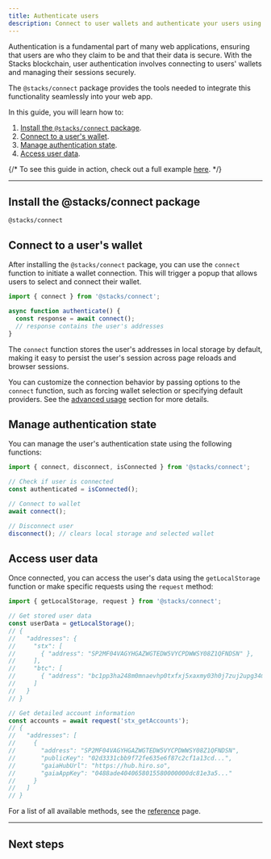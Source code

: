 ```yaml
---
title: Authenticate users
description: Connect to user wallets and authenticate your users using @stacks/connect.
---
```



Authentication is a fundamental part of many web applications, ensuring that users are who they claim to be and that their data is secure. With the Stacks blockchain, user authentication involves connecting to users' wallets and managing their sessions securely.

The `@stacks/connect` package provides the tools needed to integrate this functionality seamlessly into your web app.

In this guide, you will learn how to:

1. [Install the `@stacks/connect` package](#install-the-stacksconnect-package).
2. [Connect to a user's wallet](#connect-to-a-users-wallet).
3. [Manage authentication state](#manage-authentication-state).
4. [Access user data](#access-user-data).

{/* <Callout>To see this guide in action, check out a full example [here](https://github.com/hiro-so/stacks-connect-example).</Callout> */}

---

## Install the @stacks/connect package

```package-install
@stacks/connect
```

## Connect to a user's wallet

After installing the `@stacks/connect` package, you can use the `connect` function to initiate a wallet connection. This will trigger a popup that allows users to select and connect their wallet.

```ts
import { connect } from '@stacks/connect';

async function authenticate() {
  const response = await connect();
  // response contains the user's addresses
}
```

<div className="not-prose relative overflow-hidden">
  <div className="relative bg-card rounded-lg border border-border/50 overflow-auto p-8 h-auto">
    <div className="absolute inset-x-0 bottom-0">
      <ContentBackground />
    </div>
    <div className="grid place-items-center h-full">
      <ConnectWalletButton />
    </div>
  </div>
</div>

The `connect` function stores the user's addresses in local storage by default, making it easy to persist the user's session across page reloads and browser sessions.

<Callout>You can customize the connection behavior by passing options to the `connect` function, such as forcing wallet selection or specifying default providers. See the [advanced usage](/stacks/connect/packages/connect#advanced-usage) section for more details.</Callout>

## Manage authentication state

You can manage the user's authentication state using the following functions:

```ts
import { connect, disconnect, isConnected } from '@stacks/connect';

// Check if user is connected
const authenticated = isConnected();

// Connect to wallet
await connect();

// Disconnect user
disconnect(); // clears local storage and selected wallet
```

## Access user data

Once connected, you can access the user's data using the `getLocalStorage` function or make specific requests using the `request` method:

```ts
import { getLocalStorage, request } from '@stacks/connect';

// Get stored user data
const userData = getLocalStorage();
// {
//   "addresses": {
//     "stx": [
//       { "address": "SP2MF04VAGYHGAZWGTEDW5VYCPDWWSY08Z1QFNDSN" },
//     ],
//     "btc": [
//       { "address": "bc1pp3ha248m0mnaevhp0txfxj5xaxmy03h0j7zuj2upg34mt7s7e32q7mdfae" },
//     ]
//   }
// }

// Get detailed account information
const accounts = await request('stx_getAccounts');
// {
//   "addresses": [
//     {
//       "address": "SP2MF04VAGYHGAZWGTEDW5VYCPDWWSY08Z1QFNDSN",
//       "publicKey": "02d3331cbb9f72fe635e6f87c2cf1a13cd...",
//       "gaiaHubUrl": "https://hub.hiro.so",
//       "gaiaAppKey": "0488ade4040658015580000000dc81e3a5..."
//     }
//   ]
// }
```

<Callout title="Note">For a list of all available methods, see the [reference](/stacks/connect/packages/connect) page.</Callout>

---

## Next steps

<Cards>
  <Card
    href="/stacks/connect/guides/broadcast-transactions"
    title="Sign transactions"
    description="Learn how to interact with your smart contracts using Stacks.js."
  />
  <Card
    href="/stacks/stacks.js/guides/post-conditions"
    title="Deep dive into post-conditions"
    description="Learn how to build post-conditions to secure your smart contracts."
  />
</Cards>